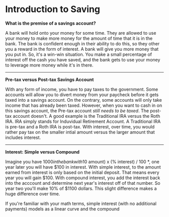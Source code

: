 
# Introduction to Saving

**What is the premise of a savings account?**

A bank will hold onto your money for some time. They are allowed to use your money to make more money for the amount of time that it 
is in the bank. The bank is confident enough in their ability to do this, so they other you a reward in the form of interest. A bank 
will give you more money that you put in. So, it's a win-win situation. You make a small percentage of interest off the cash you have 
saved, and the bank gets to use your money to leverage more money while it's in there. 

___

**Pre-tax versus Post-tax Savings Account**

With any form of income, you have to pay taxes to the government. Some accounts will allow you to divert money from your paycheck 
before it gets taxed into a savings account. On the contrary, some accounts will only take income that has already been taxed.
However, when you want to cash in on this savings account, the Pre-tax account *still needs to be taxed*. The post-tax account doesn't. 
A good example is the Traditional IRA versus the Roth IRA. IRA simply stands for Induvidual Retirement Account. A Traditional IRA is pre-tax 
and a Roth IRA is post-tax. With interest, over time, you would rather pay tax on the smaller intial amount versus the larger amount 
that includes interest.

___

**Interest: Simple versus Compound**

Imagine you have $1000 in the bank with 10% interest per year. Using the formula *($ amount) x (% interest) / 100 *, one year later you will have $100 in interest. 
With simple interest, to the amount earned from interest is only based on the initial deposit. That means every year you will gain $100. With compound interest, 
you add the interest back into the acccount and determine next year's interest off of that number. So year two you'll make 10% of $1100 dollars. This slight 
difference makes a huge difference over time. 

<InterestGraph init={1000} percent={5} num_periods={100} payment={0} />

If you're familiar with your math terms, simple interest (with no additional payments) models as a linear curve and the compound 

<InterestGraph init={1000} percent={5} num_periods={100} payment={100} />
<InterestGraph init={10000} percent={8} num_periods={40} payment={5000} />
